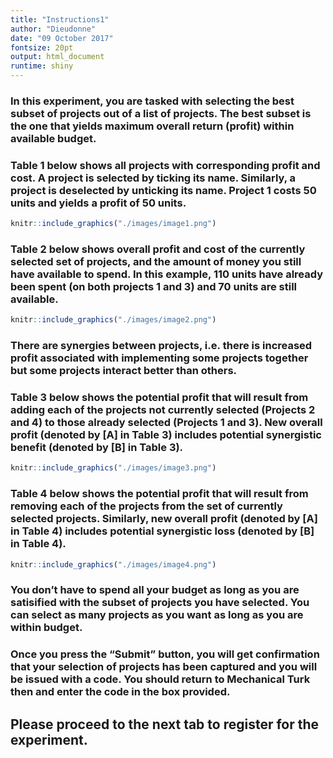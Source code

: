 ---
title: "Instructions1"
author: "Dieudonne"
date: "09 October 2017"
fontsize: 20pt
output: html_document
runtime: shiny
---


### In this experiment, you are tasked with selecting the best subset of projects out of a list of projects. The best subset is the one that yields maximum overall return (profit) within available budget.

### Table 1 below shows all projects with corresponding profit and cost. A project is selected by ticking its name. Similarly, a project is deselected by unticking its name. Project 1 costs 50 units and yields a profit of 50 units. 

```{r echo=FALSE, fig.align='center',out.width='70%'}
knitr::include_graphics("./images/image1.png")
```


### Table 2 below shows overall profit and cost of the currently selected set of projects, and the amount of money you still have available to spend. In this example, 110 units have already been spent (on both projects 1 and 3) and 70 units are still available.

```{r echo=FALSE,  fig.align='center',out.width='70%'}
knitr::include_graphics("./images/image2.png")
```


### There are synergies between projects, i.e. there is increased profit associated with implementing some projects together but some projects interact better than others.

### Table 3 below shows the potential profit that will result from adding each of the projects not currently selected (Projects 2 and 4) to those already selected (Projects 1 and 3). New overall profit (denoted by [A] in Table 3) includes potential synergistic benefit (denoted by [B] in Table 3).

```{r echo=FALSE,  fig.align='center',out.width='70%'}
knitr::include_graphics("./images/image3.png")
```

### Table 4 below shows the potential profit that will result from removing each of the projects from the set of currently selected projects. Similarly, new overall profit (denoted by [A] in Table 4) includes potential synergistic loss (denoted by [B] in Table 4).

```{r echo=FALSE,  fig.align='center',out.width='70%'}
knitr::include_graphics("./images/image4.png")
```


### You don't have to spend all your budget as long as you are satisified with the subset of projects you have selected. You can select as many projects as you want as long as you are within budget.

### Once you press the "Submit" button, you will get confirmation that your selection of projects has been captured and you will be issued with a code. You should return to Mechanical Turk then and enter the code in the box provided.

## Please proceed to the next tab to register for the experiment.



